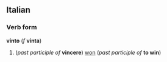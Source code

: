 ==Italian==
===Verb form===
'''vinto''' (''f'' '''vinta''')

#(''past participle of'' '''vincere''') [[won]] (''past participle of'' '''to win''') <!-- marked thus because "won" is also a noun in English [a unit of currency] -->